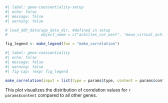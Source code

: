 ```r
#| label: gene-coessentiality-setup
#| echo: false
#| message: false
#| warning: false

# load_ddh_data(app_data_dir, #defined in setup
#               object_name = c("achilles_cor_nest", "mean_virtual_achilles", "achilles_upper", "achilles_lower"))

fig_legend <- make_legend(fun = "make_correlation")
```

```r
#| label: gene-coessentiality
#| echo: false
#| message: false
#| warning: false
#| fig-cap: !expr fig_legend

make_correlation(input = list(type = params$type, content = params$content))
```
  
This plot visualizes the distribution of correlation values for `r params$content` compared to all other genes.  